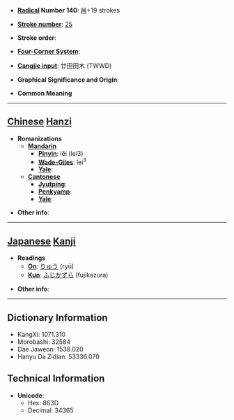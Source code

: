 * '''[[Wiktionary:Chinese radical index| Radical]] Number 140''': [[Wiktionary:Chinese radical index 艸|艸]]+19 strokes

* '''[[Wiktionary:Chinese total strokes index|Stroke number]]''': [[Wiktionary:Chinese total strokes index 25|25]]

* '''Stroke order''': 

* '''[[Wiktionary:Chinese four corner index|Four-Corner System]]''': 

* '''[[Wiktionary:Chinese Cangjie index|Cangjie input]]''': 廿田田木 (TWWD)

* '''Graphical Significance and Origin''': 

* '''Common Meaning'''

----

== [[Chinese]] [[Hanzi]] ==

* '''Romanizations'''
** '''[[Mandarin]]'''
*** '''[[Pinyin]]''': lěi (lei3)
*** '''[[Wade-Giles]]''': lei<sup>3</sup>
*** '''[[Yale]]''': 
** '''[[Cantonese]]'''
*** '''[[Jyutping]]''':
*** '''[[Penkyamp]]''': 
*** '''[[Yale]]''': 

* '''Other info''': 

----

== [[Japanese]] [[Kanji]] ==

* '''Readings'''
** '''[[On]]''': [[りゅう]] (ryū)
** '''[[Kun]]''': [[ふじかずら]] (fujikazura)

* '''Other info''':  

----

== Dictionary Information ==

* KangXi: 1071.310
* Morobashi: 32584
* Dae Jaweon: 1538.020
* Hanyu Da Zidian: 53336.070

== Technical Information ==

* '''Unicode''':
** Hex: 863D
** Decimal: 34365